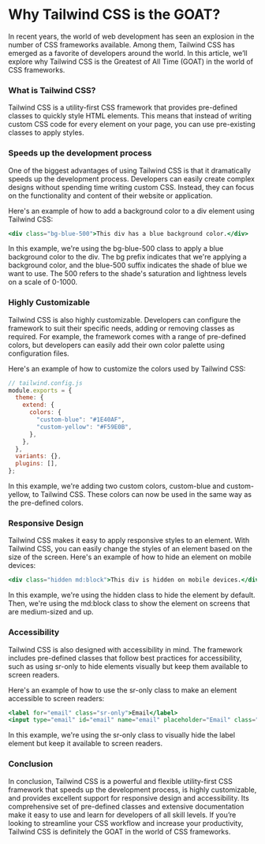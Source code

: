 
<div className="flex flex-col px-2 w-full m-auto gap-2">
<centerDiv className="flex text-center mt-8 font-bold text-xl">

# Why Tailwind CSS is the GOAT?

</centerDiv>

In recent years, the world of web development has seen an explosion in the number of CSS frameworks available. Among them, Tailwind CSS has emerged as a favorite of developers around the world. In this article, we’ll explore why Tailwind CSS is the Greatest of All Time (GOAT) in the world of CSS frameworks.

### What is Tailwind CSS?

Tailwind CSS is a utility-first CSS framework that provides pre-defined classes to quickly style HTML elements. This means that instead of writing custom CSS code for every element on your page, you can use pre-existing classes to apply styles.

### Speeds up the development process

One of the biggest advantages of using Tailwind CSS is that it dramatically speeds up the development process. Developers can easily create complex designs without spending time writing custom CSS. Instead, they can focus on the functionality and content of their website or application.

Here's an example of how to add a background color to a div element using Tailwind CSS:

```jsx
<div class="bg-blue-500">This div has a blue background color.</div>
```

In this example, we're using the bg-blue-500 class to apply a blue background color to the div. The bg prefix indicates that we're applying a background color, and the blue-500 suffix indicates the shade of blue we want to use. The 500 refers to the shade's saturation and lightness levels on a scale of 0-1000.

### Highly Customizable

Tailwind CSS is also highly customizable. Developers can configure the framework to suit their specific needs, adding or removing classes as required. For example, the framework comes with a range of pre-defined colors, but developers can easily add their own color palette using configuration files.

Here's an example of how to customize the colors used by Tailwind CSS:

```jsx
// tailwind.config.js
module.exports = {
  theme: {
    extend: {
      colors: {
        "custom-blue": "#1E40AF",
        "custom-yellow": "#F59E0B",
      },
    },
  },
  variants: {},
  plugins: [],
};
```

In this example, we're adding two custom colors, custom-blue and custom-yellow, to Tailwind CSS. These colors can now be used in the same way as the pre-defined colors.

### Responsive Design

Tailwind CSS makes it easy to apply responsive styles to an element. With Tailwind CSS, you can easily change the styles of an element based on the size of the screen. Here's an example of how to hide an element on mobile devices:

```jsx
<div class="hidden md:block">This div is hidden on mobile devices.</div>
```

In this example, we're using the hidden class to hide the element by default. Then, we're using the md:block class to show the element on screens that are medium-sized and up.

### Accessibility

Tailwind CSS is also designed with accessibility in mind. The framework includes pre-defined classes that follow best practices for accessibility, such as using sr-only to hide elements visually but keep them available to screen readers.

Here's an example of how to use the sr-only class to make an element accessible to screen readers:

```jsx
<label for="email" class="sr-only">Email</label>
<input type="email" id="email" name="email" placeholder="Email" class="bg-gray-100 rounded-lg p-2">
```

In this example, we're using the sr-only class to visually hide the label element but keep it available to screen readers.

### Conclusion

In conclusion, Tailwind CSS is a powerful and flexible utility-first CSS framework that speeds up the development process, is highly customizable, and provides excellent support for responsive design and accessibility. Its comprehensive set of pre-defined classes and extensive documentation make it easy to use and learn for developers of all skill levels. If you’re looking to streamline your CSS workflow and increase your productivity, Tailwind CSS is definitely the GOAT in the world of CSS frameworks.

</div>

